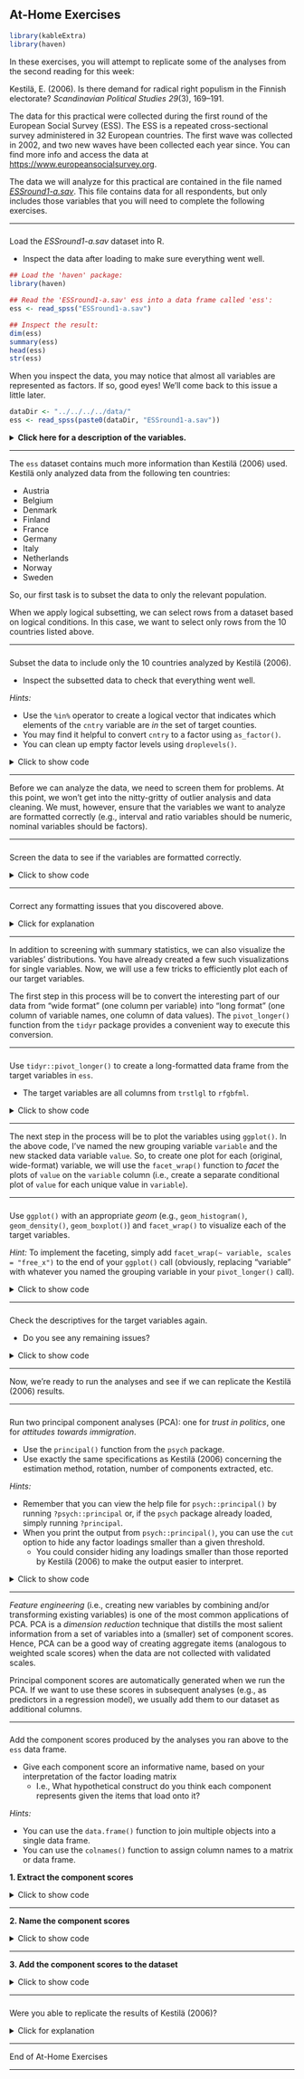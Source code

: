 ## At-Home Exercises

```{r, include = FALSE}
library(kableExtra)
library(haven)
```

In these exercises, you will attempt to replicate some of the analyses from the 
second reading for this week:

Kestilä, E. (2006). Is there demand for radical right populism in the Finnish 
electorate? *Scandinavian Political Studies 29*(3), 169--191. 
 
The data for this practical were collected during the first round of the 
European Social Survey (ESS). The ESS is a repeated cross-sectional survey
administered in 32 European countries. The first wave was collected in 2002, and 
two new waves have been collected each year since. You can find more info and 
access the data at <https://www.europeansocialsurvey.org>. 

The data we will analyze for this practical are contained in the file named 
[*ESSround1-a.sav*][ess_a]. This file contains data for all respondents, but
only includes those variables that you will need to complete the following
exercises. 

---

###

Load the *ESSround1-a.sav* dataset into R.

- Inspect the data after loading to make sure everything went well.

```{r, eval = FALSE}
## Load the 'haven' package:
library(haven)

## Read the 'ESSround1-a.sav' ess into a data frame called 'ess': 
ess <- read_spss("ESSround1-a.sav")

## Inspect the result:
dim(ess)
summary(ess)
head(ess)
str(ess)
```

When you inspect the data, you may notice that almost all variables are 
represented as factors. If so, good eyes! We'll come back to this issue a 
little later.

```{r, echo = FALSE}
dataDir <- "../../../../data/"
ess <- read_spss(paste0(dataDir, "ESSround1-a.sav"))
```

<details>
  <summary><b>Click here for a description of the variables.</b></summary>

```{r, results = "asis", echo = FALSE}
desc <- c(
  "Title of dataset",
  "ESS round",
  "Edition",
  "Production date",
  "Country",
  "Respondent's identification number",
  "Trust in the legal system",
  "Trust in the police",
  "Trust in the United Nations",
  "Trust in the European Parliament",
  "Trust in country's parliament",
  "State of health services in country nowadays",
  "State of education in country nowadays",
  "How satisfied with present state of economy in country",
  "How satisfied with the national government",
  "How satisfied with the way democracy works in country",
  "Politicians interested in votes rather than peoples opinions",
  "Politicians in general care what people like respondent think",
  "Trust in politicians",
  "Allow many/few immigrants of same race/ethnic group as majority",
  "Allow many/few immigrants of different race/ethnic group from majority",
  "Allow many/few immigrants from richer countries in Europe",
  "Allow many/few immigrants from poorer countries in Europe",
  "Allow many/few immigrants from richer countries outside Europe",
  "Allow many/few immigrants from poorer countries outside Europe",
  "Qualification for immigration: christian background",
  "Qualification for immigration: be white",
  "Average wages/salaries generally brought down by immigrants",
  "Immigrants harm economic prospects of the poor more than the rich",
  "Immigrants take jobs away in country or create new jobs",
  "Taxes and services: immigrants take out more than they put in or less",
  "Immigration bad or good for country's economy",
  "Country's cultural life undermined or enriched by immigrants",
  "Immigrants make country worse or better place to live",
  "Immigrants make country's crime problems worse or better",
  "Richer countries should be responsible for accepting people from poorer countries",
  "Better for a country if almost everyone share customs and traditions",
  "Better for a country if a variety of different religions",
  "Country has more than its fair share of people applying refugee status",
  "People applying refugee status allowed to work while cases considered",
  "Government should be generous judging applications for refugee status",
  "Most refugee applicants not in real fear of persecution own countries",
  "Financial support to refugee applicants while cases considered",
  "Granted refugees should be entitled to bring close family members",
  "Gender",
  "Year of birth",
  "Highest level of education",
  "Years of full-time education completed",
  "How interested in politics",
  "Placement on left right scale"
  )

data.frame(Variable = names(ess), Description = desc) %>%
  kable() %>%
  kable_styling(bootstrap_options = c("striped", "hover"))
```

</details>

---

The `ess` dataset contains much more information than Kestilä (2006) used. 
Kestilä only analyzed data from the following ten countries:

- Austria
- Belgium
- Denmark
- Finland
- France
- Germany
- Italy
- Netherlands
- Norway
- Sweden

So, our first task is to subset the data to only the relevant population.  

When we apply logical subsetting, we can select rows from a dataset based on
logical conditions. In this case, we want to select only rows from the 10
countries listed above.

---

###

Subset the data to include only the 10 countries analyzed by Kestilä (2006).

- Inspect the subsetted data to check that everything went well.

*Hints:*

- Use the `%in%` operator to create a logical vector that indicates which
  elements of the `cntry` variable are *in* the set of target counties.
- You may find it helpful to convert `cntry` to a factor using `as_factor()`.
- You can clean up empty factor levels using `droplevels()`.

<details>
  <summary>Click to show code</summary>

```{r, echo = TRUE}
library(dplyr)

## Create a character vector naming the target countries:
targets <- c("Austria", 
             "Belgium", 
             "Denmark", 
             "Finland", 
             "France", 
             "Germany", 
             "Italy", 
             "Netherlands", 
             "Norway", 
             "Sweden")

## Select only those rows that come from a target country:
ess <- ess %>%
  mutate(cntry = as_factor(cntry)) %>% # Convert cntry to a factor
  filter(cntry %in% targets) %>%       # Subset rows
  mutate(cntry = droplevels(cntry))    # Drop empty factor levels

## Inspect the result:
dim(ess)
table(ess$cntry)
```

</details>

---

Before we can analyze the data, we need to screen them for problems. At this 
point, we won't get into the nitty-gritty of outlier analysis and data
cleaning. We must, however, ensure that the variables we want to analyze are 
formatted correctly (e.g., interval and ratio variables should be numeric, 
nominal variables should be factors).

---

###

Screen the data to see if the variables are formatted correctly.

<details>
  <summary>Click to show code</summary>

```{r, echo = TRUE}
library(tidySEM)

## Check the data structure:
str(ess)

## Compute descriptive statistics:
descriptives(ess)
```

  <details>
    <summary>Click for explanation</summary>

One thing you might notice when inspecting the `ess` data is that all the 
scale variables are stored as *labelled vectors*. When loading SPSS data, 
**haven** will use these labelled vectors to preserve the metadata associated 
with SPSS scale variables (i.e., variable labels and value labels).

While it's good to have this metadata available, we want to analyze these items
as numeric variables, so the value labels are only going to make our lives 
harder. Thankfully, the **labelled** package contains many routines for 
manipulating labelled vectors.

We can use the `labelled::remove_val_labels()` function to strip the value
labels and convert all of the labelled vectors to numeric vectors.

  </details>

</details>

---

###

Correct any formatting issues that you discovered above.

<details>
  <summary>Click for explanation</summary>

In keeping with common practice, we will treat ordinal Likert-type rating scales
with five or more levels as continuous. Since some R routines will treat labelled
vectors as discrete variables, we can make things easier for ourselves by 
converting all the labelled vectors in our data to numeric vectors.

As noted above, we can easily accomplish this goal with the `remove_val_labels()`
function from the **labelled** package.

```{r}
## If necessary, install the labelled package:
# install.packages("labelled", repos = "https://cloud.r-project.org")

## Load the labelled package:
library(labelled)

## Strip the value labels:
ess <- remove_val_labels(ess)

## Check the effects:
str(ess)
descriptives(ess)
```

Note that the variables are now simple numeric vectors, but the variable labels
have been retained as column attributes (which is probably useful). If we want
to completely nuke the labelling information, we can use the 
`labelled::remove_labels()` function to do so.

</details>

---

In addition to screening with summary statistics, we can also visualize the
variables' distributions. You have already created a few such visualizations 
for single variables. Now, we will use a few tricks to efficiently plot each
of our target variables.

The first step in this process will be to convert the interesting part of our 
data from "wide format" (one column per variable) into "long format" (one column 
of variable names, one column of data values). The `pivot_longer()` function 
from the `tidyr` package provides a convenient way to execute this conversion.

---

###

Use `tidyr::pivot_longer()` to create a long-formatted data frame from the 
target variables in `ess`.

- The target variables are all columns from `trstlgl` to `rfgbfml`.

<details>
  <summary>Click to show code</summary>

```{r}
## Load the tidyr package:
library(tidyr)

## Convert the target variables into a long-formatted data frame:
ess_plot <- pivot_longer(ess,
                         cols = trstlgl:rfgbfml, # Which columns to convert
                         names_to = "variable",  # Name for the new grouping variable
                         values_to = "value")    # Name for the column of stacked values
```

</details>

---

The next step in the process will be to plot the variables using `ggplot()`. In
the above code, I've named the new grouping variable `variable` and the new
stacked data variable `value`. So, to create one plot for each (original,
wide-format) variable, we will use the `facet_wrap()` function to 
*facet* the plots of `value` on the `variable` column (i.e., create a separate
conditional plot of `value` for each unique value in `variable`).

---

###

Use `ggplot()` with an appropriate *geom* (e.g., `geom_histogram()`, 
`geom_density()`, `geom_boxplot()`) and `facet_wrap()` to visualize each of the 
target variables. 

*Hint:* To implement the faceting, simply add 
`facet_wrap(~ variable, scales = "free_x")` to the end of your `ggplot()` call
(obviously, replacing "variable" with whatever you named the grouping variable
in your `pivot_longer()` call).

<details>
  <summary>Click to show code</summary>

```{r}
library(ggplot2)

ggplot(ess_plot, aes(x = value)) + 
  geom_histogram() +                        # Create a histogram
  facet_wrap(~ variable, scales = "free_x") # Facet on 'variable'
```

  <details>
    <summary>Click for explanation</summary>
    
  Notice that the variables are actually discrete (i.e., each variable takes
  only a few integer values). However, most variables look relatively normal
  despite being categorical. So, we'll bend the rules a bit and analyze these
  variables as continuous.
  
  </details>

</details>

---

###

Check the descriptives for the target variables again. 

- Do you see any remaining issues?

<details>
  <summary>Click to show code</summary>
  
```{r}
select(ess, trstlgl:rfgbfml) %>% descriptives()
```

  <details>
    <summary>Click for explanation</summary>
  
  No. Everything looks pretty much fine.

</details>

</details>

---

Now, we're ready to run the analyses and see if we can replicate the Kestilä 
(2006) results. 

---

### {#run_pca}

Run two principal component analyses (PCA): one for *trust in politics*, one for 
*attitudes towards immigration*.

- Use the `principal()` function from the `psych` package.
- Use exactly the same specifications as Kestilä (2006) concerning the estimation 
method, rotation, number of components extracted, etc. 

*Hints:* 

- Remember that you can view the help file for `psych::principal()` by running 
`?psych::principal` or, if the `psych` package already loaded, simply running 
`?principal`.
- When you print the output from `psych::principal()`, you can use the `cut` 
option to hide any factor loadings smaller than a given threshold. 
    - You could consider hiding any loadings smaller than those reported by 
    Kestilä (2006) to make the output easier to interpret.


<details>
  <summary>Click to show code</summary>

#### Trust in politics {-}

Kestilä extracted three components with VARIMAX rotation. 

```{r}
## Load the psych package:
library(psych)

## Run the PCA:
pca_trust <- select(ess, trstlgl:trstplt) %>% 
  principal(nfactors = 3, rotate = "varimax")

## Print the results:
print(pca_trust, cut = 0.3, digits = 3)
```

---

#### Attitudes toward immigration {-}

Kestilä extracted five components with VARIMAX rotation.

```{r}
pca_att <- select(ess, imsmetn:rfgbfml) %>%
  principal(nfactors = 5, rotate = "varimax")

print(pca_att, cut = 0.3, digits = 3)
```

</details>

---

*Feature engineering* (i.e., creating new variables by combining and/or 
transforming existing variables) is one of the most common applications of PCA.
PCA is a *dimension reduction* technique that distills the most salient 
information from a set of variables into a (smaller) set of component scores. 
Hence, PCA can be a good way of creating aggregate items (analogous to weighted 
scale scores) when the data are not collected with validated scales.

Principal component scores are automatically generated when we run the PCA. If 
we want to use these scores in subsequent analyses (e.g., as predictors in a 
regression model), we usually add them to our dataset as additional columns.

---

### {#pcScores}

Add the component scores produced by the analyses you ran above to 
the `ess` data frame. 

- Give each component score an informative name, based on your interpretation 
of the factor loading matrix 
    - I.e., What hypothetical construct do you think each component represents 
    given the items that load onto it? 

*Hints:*

- You can use the `data.frame()` function to join multiple objects into a single 
data frame.
- You can use the `colnames()` function to assign column names to a matrix or 
data frame.

**1. Extract the component scores**

<details>
  <summary>Click to show code</summary>

```{r}
## Save the component scores in stand-alone matrices: 
trust_scores <- pca_trust$scores
att_scores <- pca_att$scores

## Inspect the result:
head(trust_scores)
summary(trust_scores)
head(att_scores)
summary(att_scores)
```

  <details>
    <summary>Click for explanation </summary>

  The object produced by `psych::principal()` is simply list, and the component
  scores are already stored therein. So, to extract the component scores, we
  simply use the `$` operator to extract them.  

  </details>

</details>

---

**2. Name the component scores**

<details>
  <summary>Click to show code</summary>
  
```{r}
## Check names (note the order):
colnames(trust_scores)
colnames(att_scores)

## Give informative names:
colnames(trust_scores) <- c("Trust_Institutions", 
                            "Satisfaction", "
                            Trust_Politicians")
colnames(att_scores) <- c("Quantity", 
                          "Effects", 
                          "Refugees", 
                          "Diversity", 
                          "Economic")
```

</details>

---

**3. Add the component scores to the dataset**

<details>
  <summary>Click to show code</summary>

```{r}
# Add the component scores to the 'ess' data:
ess <- data.frame(ess, trust_scores, att_scores)
```

</details>

---

###

Were you able to replicate the results of Kestilä (2006)? 

<details>
  <summary>Click for explanation</summary>
  
Yes, more-or-less. Although the exact estimates differ somewhat, the general 
pattern of factor loadings in Kestilä (2006) matches what we found here.

</details>

---

End of At-Home Exercises

---

[ess_a]: https://surfdrive.surf.nl/files/index.php/s/nBQr1jnl8cwQLor/download
